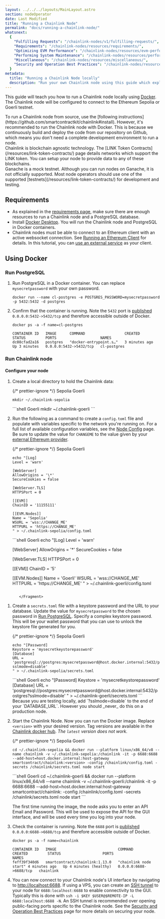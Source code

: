 ```yaml
---
layout: ../../../layouts/MainLayout.astro
section: nodeOperator
date: Last Modified
title: "Running a Chainlink Node"
permalink: "docs/running-a-chainlink-node/"
whatsnext:
  {
    "Fulfilling Requests": "/chainlink-nodes/v1/fulfilling-requests/",
    "Requirements": "/chainlink-nodes/resources/requirements/",
    "Optimizing EVM Performance": "/chainlink-nodes/resources/evm-performance-configuration/",
    "Performing System Maintenance": "/chainlink-nodes/resources/performing-system-maintenance/",
    "Miscellaneous": "/chainlink-nodes/resources/miscellaneous/",
    "Security and Operation Best Practices": "/chainlink-nodes/resources/best-security-practices/",
  }
metadata:
  title: "Running a Chainlink Node locally"
  description: "Run your own Chainlink node using this guide which explains the requirements and basics for getting started."
---
```



This guide will teach you how to run a Chainlink node locally using [Docker](#using-docker). The Chainlink node will be configured to connect to the Ethereum Sepolia or Goerli testnet.

<Aside type="note" title="Running from source">
  To run a Chainlink node from source, use the [following
  instructions](https://github.com/smartcontractkit/chainlink#install). However, it's recommended to run the Chainlink
  node with Docker. This is because we continuously build and deploy the code from our repository on Github, which means
  you don't need a complete development environment to run a node.
</Aside>

<Aside type="note" title="Other Supported Networks">
  Chainlink is blockchain agnostic technology. The [LINK Token Contracts](/resources/link-token-contracts/) page details
  networks which support the LINK token. You can setup your node to provide data to any of these blockchains.
</Aside>

<Aside type="note" title="Running Chainlink Node on Ganache">
  Ganache is a mock testnet. Although you can run nodes on Ganache, it is not officially supported. Most node operators
  should use one of the supported [testnets](/resources/link-token-contracts/) for development and testing.
</Aside>

## Requirements

- As explained in the [requirements page](/chainlink-nodes/resources/requirements/), make sure there are enough resources to run a Chainlink node and a PostgreSQL database.
- Install [Docker Desktop](https://docs.docker.com/get-docker/). You will run the Chainlink node and PostgreSQL in Docker containers.
- Chainlink nodes must be able to connect to an Ethereum client with an active websocket connection. See [Running an Ethereum Client](/chainlink-nodes/resources/run-an-ethereum-client/) for details. In this tutorial, you can [use an external service](/chainlink-nodes/resources/run-an-ethereum-client/#external-services) as your client.

## Using Docker

### Run PostgreSQL

1. Run PostgreSQL in a Docker container. You can replace `mysecretpassword` with your own password.

   ```shell
   docker run --name cl-postgres -e POSTGRES_PASSWORD=mysecretpassword -p 5432:5432 -d postgres
   ```

1. Confirm that the container is running. Note the `5432` port is [published](https://docs.docker.com/config/containers/container-networking/#published-ports) `0.0.0.0:5432->5432/tcp` and therefore accessible outside of Docker.

   ```shell
   docker ps -a -f name=cl-postgres

   CONTAINER ID   IMAGE      COMMAND                  CREATED         STATUS         PORTS                    NAMES
   dc08cfad2a16   postgres   "docker-entrypoint.s…"   3 minutes ago   Up 3 minutes   0.0.0.0:5432->5432/tcp   cl-postgres
   ```

### Run Chainlink node

#### Configure your node

1. Create a local directory to hold the Chainlink data:

   {/* prettier-ignore */}
   <Tabs client:visible>
     <Fragment slot="tab.1">
     Sepolia
     </Fragment>
     <Fragment slot="tab.2">
     Goerli
     </Fragment>
     <Fragment slot="panel.1">
     ```shell Sepolia
     mkdir ~/.chainlink-sepolia
     ```
     </Fragment>
     <Fragment slot="panel.2">
     ```shell Goerli
     mkdir ~/.chainlink-goerli
     ```
     </Fragment>
   </Tabs>

1. Run the following as a command to create a `config.toml` file and populate with variables specific to the network you're running on. For a full list of available configuration variables, see the [Node Config](/chainlink-nodes/v1/node-config) page.
   Be sure to update the value for `CHANGEME` to the value given by your [external Ethereum provider](/chainlink-nodes/resources/run-an-ethereum-client/#external-services).

   {/* prettier-ignore */}
   <Tabs client:visible>
      <Fragment slot="tab.1">
      Sepolia
      </Fragment>
      <Fragment slot="tab.2">
      Goerli
      </Fragment>
      <Fragment slot="panel.1">
      ```shell Sepolia
      echo "[Log]
      Level = 'warn'

   [WebServer]
   AllowOrigins = '\*'
   SecureCookies = false

   [WebServer.TLS]
   HTTPSPort = 0

   [[EVM]]
   ChainID = '11155111'

   [[EVM.Nodes]]
   Name = 'Sepolia'
   WSURL = 'wss://CHANGE_ME'
   HTTPURL = 'https://CHANGE_ME'
   " > ~/.chainlink-sepolia/config.toml

   ````
   </Fragment>
   <Fragment slot="panel.2">
   ```shell Goerli
   echo "[Log]
   Level = 'warn'

   [WebServer]
   AllowOrigins = '*'
   SecureCookies = false

   [WebServer.TLS]
   HTTPSPort = 0

   [[EVM]]
   ChainID = '5'

   [[EVM.Nodes]]
   Name = 'Goerli'
   WSURL = 'wss://CHANGE_ME'
   HTTPURL = 'https://CHANGE_ME'
   " > ~/.chainlink-goerli/config.toml
   ````

      </Fragment>
</Tabs>

1. Create a `secrets.toml` file with a keystore password and the URL to your database. Update the value for `mysecretpassword` to the chosen password in [Run PostgreSQL](#run-postgresql). Specify a complex keystore password. This will be your wallet password that you can use to unlock the keystore file generated for you.

   {/* prettier-ignore */}
   <Tabs client:visible>
      <Fragment slot="tab.1">
      Sepolia
      </Fragment>
      <Fragment slot="tab.2">
      Goerli
      </Fragment>
      <Fragment slot="panel.1">
      ```shell Sepolia
      echo "[Password]
      Keystore = 'mysecretkeystorepassword'
      [Database]
      URL = 'postgresql://postgres:mysecretpassword@host.docker.internal:5432/postgres?sslmode=disable'
      " > ~/.chainlink-sepolia/secrets.toml
      ```
      </Fragment>
      <Fragment slot="panel.2">
      ```shell Goerli
      echo "[Password]
      Keystore = 'mysecretkeystorepassword'
      [Database]
      URL = 'postgresql://postgres:mysecretpassword@host.docker.internal:5432/postgres?sslmode=disable'
      " > ~/.chainlink-goerli/secrets.toml
      ```
      </Fragment>
   </Tabs>

   <Aside type="tip" title="Important">
     Because you are testing locally, add `?sslmode=disable` to the end of your `DATABASE_URL`. However you should
     _never_ do this on a production node.
   </Aside>

1. Start the Chainlink Node. Now you can run the Docker image. Replace `<version>` with your desired version. Tag versions are available in the [Chainlink docker hub](https://hub.docker.com/r/smartcontract/chainlink/tags). _The `latest` version does not work._

   {/* prettier-ignore */}
   <Tabs client:visible>
      <Fragment slot="tab.1">
      Sepolia
      </Fragment>
      <Fragment slot="tab.2">
      Goerli
      </Fragment>
      <Fragment slot="panel.1">
      ```shell Sepolia
      cd ~/.chainlink-sepolia && docker run --platform linux/x86_64/v8 --name chainlink -v ~/.chainlink-sepolia:/chainlink -it -p 6688:6688 --add-host=host.docker.internal:host-gateway smartcontract/chainlink:<version> -config /chainlink/config.toml -secrets /chainlink/secrets.toml node start
      ```
      </Fragment>
      <Fragment slot="panel.2">
      ```shell Goerli
      cd ~/.chainlink-goerli && docker run --platform linux/x86_64/v8 --name chainlink -v ~/.chainlink-goerli:/chainlink -it -p 6688:6688 --add-host=host.docker.internal:host-gateway smartcontract/chainlink:<version> -config /chainlink/config.toml -secrets /chainlink/secrets.toml node start
      ```
      </Fragment>
   </Tabs>

   The first time running the image, the node asks you to enter an API Email and Password. This will be used to expose the API for the GUI interface, and will be used every time you log into your node.

1. Check the container is running. Note the `6688` port is [published](https://docs.docker.com/config/containers/container-networking/#published-ports) `0.0.0.0:6688->6688/tcp` and therefore accessible outside of Docker.

   ```shell
   docker ps -a -f name=chainlink

   CONTAINER ID   IMAGE                            COMMAND                CREATED         STATUS                   PORTS                    NAMES
   feff39f340d6   smartcontract/chainlink:1.13.0   "chainlink node start" 4 minutes ago   Up 4 minutes (healthy)   0.0.0.0:6688->6688/tcp   chainlink
   ```

1. You can now connect to your Chainlink node's UI interface by navigating to [http://localhost:6688](http://localhost:6688). If using a VPS, you can create an [SSH tunnel](https://www.howtogeek.com/168145/how-to-use-ssh-tunneling/) to your node for `6688:localhost:6688` to enable connectivity to the GUI. Typically this is done with `ssh -i $KEY $USER@$REMOTE-IP -L 6688:localhost:6688 -N`. An SSH tunnel is recommended over opening public-facing ports specific to the Chainlink node. See the [Security and Operation Best Practices](/chainlink-nodes/resources/best-security-practices/) page for more details on securing your node.
